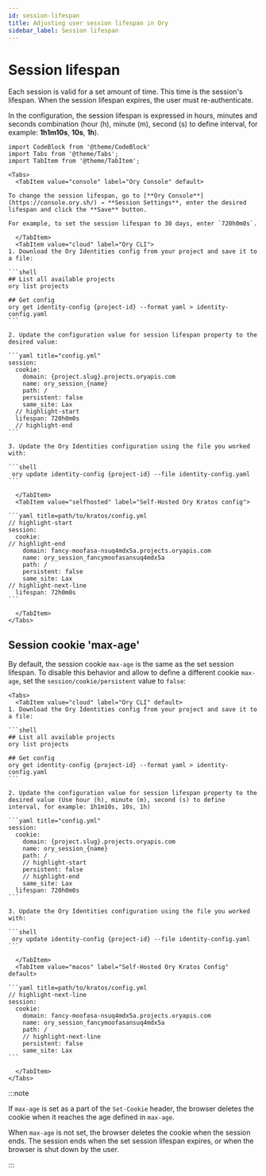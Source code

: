 ```yaml
---
id: session-lifespan
title: Adjusting user session lifespan in Ory
sidebar_label: Session lifespan
---
```


# Session lifespan

Each session is valid for a set amount of time. This time is the session's lifespan. When the session lifespan expires, the user
must re-authenticate.

In the configuration, the session lifespan is expressed in hours, minutes and seconds combination (hour (h), minute (m), second
(s) to define interval, for example: **1h1m10s**, **10s**, **1h**).

````mdx-code-block
import CodeBlock from '@theme/CodeBlock'
import Tabs from '@theme/Tabs';
import TabItem from '@theme/TabItem';

<Tabs>
  <TabItem value="console" label="Ory Console" default>

To change the session lifespan, go to [**Ory Console**](https://console.ory.sh/) → **Session Settings**, enter the desired lifespan and click the **Save** button.

For example, to set the session lifespan to 30 days, enter `720h0m0s`.

  </TabItem>
  <TabItem value="cloud" label="Ory CLI">
1. Download the Ory Identities config from your project and save it to a file:

```shell
## List all available projects
ory list projects

## Get config
ory get identity-config {project-id} --format yaml > identity-config.yaml
```

2. Update the configuration value for session lifespan property to the desired value:

```yaml title="config.yml"
session:
  cookie:
    domain: {project.slug}.projects.oryapis.com
    name: ory_session_{name}
    path: /
    persistent: false
    same_site: Lax
  // highlight-start
  lifespan: 720h0m0s
  // highlight-end
```

3. Update the Ory Identities configuration using the file you worked with:

```shell
 ory update identity-config {project-id} --file identity-config.yaml
```

  </TabItem>
  <TabItem value="selfhosted" label="Self-Hosted Ory Kratos config">

```yaml title=path/to/kratos/config.yml
// highlight-start
session:
  cookie:
// highlight-end
    domain: fancy-moofasa-nsuq4mdx5a.projects.oryapis.com
    name: ory_session_fancymoofasansuq4mdx5a
    path: /
    persistent: false
    same_site: Lax
// highlight-next-line
  lifespan: 72h0m0s
```

  </TabItem>
</Tabs>
````

## Session cookie 'max-age'

By default, the session cookie `max-age` is the same as the set session lifespan. To disable this behavior and allow to define a
different cookie `max-age`, set the `session/cookie/persistent` value to `false`:

````mdx-code-block
<Tabs>
  <TabItem value="cloud" label="Ory CLI" default>
1. Download the Ory Identities config from your project and save it to a file:

```shell
## List all available projects
ory list projects

## Get config
ory get identity-config {project-id} --format yaml > identity-config.yaml
```

2. Update the configuration value for session lifespan property to the desired value (Use hour (h), minute (m), second (s) to define interval, for example: 1h1m10s, 10s, 1h)

```yaml title="config.yml"
session:
  cookie:
    domain: {project.slug}.projects.oryapis.com
    name: ory_session_{name}
    path: /
    // highlight-start
    persistent: false
    // highlight-end
    same_site: Lax
  lifespan: 720h0m0s
```

3. Update the Ory Identities configuration using the file you worked with:

```shell
 ory update identity-config {project-id} --file identity-config.yaml
```

  </TabItem>
  <TabItem value="macos" label="Self-Hosted Ory Kratos Config" default>

```yaml title=path/to/kratos/config.yml
// highlight-next-line
session:
  cookie:
    domain: fancy-moofasa-nsuq4mdx5a.projects.oryapis.com
    name: ory_session_fancymoofasansuq4mdx5a
    path: /
    // highlight-next-line
    persistent: false
    same_site: Lax
```

  </TabItem>
</Tabs>
````

:::note

If `max-age` is set as a part of the `Set-Cookie` header, the browser deletes the cookie when it reaches the age defined in
`max-age`.

When `max-age` is not set, the browser deletes the cookie when the session ends. The session ends when the set session lifespan
expires, or when the browser is shut down by the user.

:::
